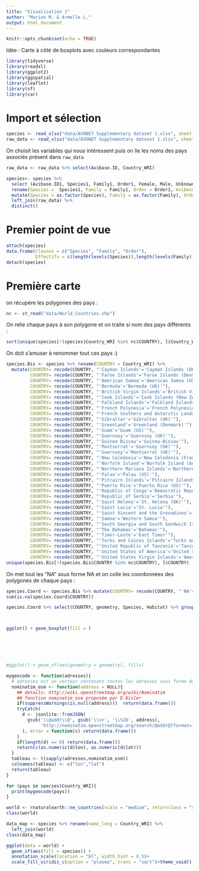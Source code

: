 ```yaml
---
title: "Visualisation 1"
author: "Marion M. & Armelle L."
output: html_document
---
```


```r
knitr::opts_chunk$set(echo = TRUE)
```

Idée : Carte à côté de boxplots avec couleurs correspondantes 

```r
library(tidyverse)
library(readxl)
library(ggplot2)
library(ggspatial)
library(leaflet)
library(sf)
library(car)
```

# Import et sélection 

```r
species <- read_xlsx("data/AVONET Supplementary dataset 1.xlsx", sheet = 2) # on utilise les données de BirdLife
raw_data <- read_xlsx("data/AVONET Supplementary dataset 1.xlsx", sheet = 6) # utile car colonne 'COUNTRY' 
```

On choisit les variables qui nous intéressent puis on lie les noms des pays associés présent dans `raw_data`
```r
raw_data <- raw_data %>% select(Avibase.ID, Country_WRI)

species<- species %>% 
  select (Avibase.ID1, Species1, Family1, Order1, Female, Male, Unknown, Beak.Length_Culmen, Beak.Length_Nares, Beak.Width, Beak.Depth, Tarsus.Length, Wing.Length, Kipps.Distance, `Hand-Wing.Index`, Tail.Length, Mass, Habitat, Habitat.Density, Migration, Trophic.Level, Trophic.Niche, Primary.Lifestyle, Min.Latitude, Max.Latitude, Centroid.Latitude, Centroid.Longitude, Range.Size) %>% 
  rename(Species =  Species1, Family = Family1, Order = Order1, Avibase.ID= Avibase.ID1) %>% 
  mutate(Species = as.factor(Species), Family = as.factor(Family), Order = as.factor(Order)) %>% 
  left_join(raw_data) %>% 
  distinct()

```
# Premier point de vue

```r
attach(species)
data.frame(Classes = c("Species", "Family", "Order"), 
           Effectifs = c(length(levels(Species)),length(levels(Family)),length(levels(Order))))
detach(species)
```

# Première carte 

on récupère les polygones des pays : 
```r
nc <- st_read("data/World_Countries.shp")
```

On relie chaque pays à son polygone et on traite si nom des pays différents :
```r
sort(unique(species[!(species$Country_WRI %in% nc$COUNTRY), ]$Country_WRI)) # Pays pas reconnu dans `nc`
```
On doit s'amuser à renommer tout ces pays :) 
```r
species.Bis <- species %>% rename(COUNTRY = Country_WRI) %>% 
  mutate(COUNTRY= recode(COUNTRY, "'Cayman Islands'='Cayman Islands (UK)'"), 
         COUNTRY= recode(COUNTRY, "'Faroe Islands'='Faroe Islands (Denmark)'"), 
         COUNTRY= recode(COUNTRY, "'American Samoa'='American Samoa (US)'"),
         COUNTRY= recode(COUNTRY, "'Bermuda'='Bermuda (UK)'"), 
         COUNTRY= recode(COUNTRY, "'British Virgin Islands'='British Virgin Islands(UK)'"),
         COUNTRY= recode(COUNTRY, "'Cook Islands'='Cook Islands (New Zealand)'"),
         COUNTRY= recode(COUNTRY, "'Falkland Islands'='Falkland Islands (UK)'"),
         COUNTRY= recode(COUNTRY, "'French Polynesia'='French Polynesia (France)'"), 
         COUNTRY= recode(COUNTRY, "'French Southern and Antarctic Lands'='French Southern & Antarctic Lands (France)'"), 
         COUNTRY= recode(COUNTRY, "'Gibraltar'='Gibraltar (UK)'"), 
         COUNTRY= recode(COUNTRY, "'Greenland'='Greenland (Denmark)'"), 
         COUNTRY= recode(COUNTRY, "'Guam'='Guam (US)'"), 
         COUNTRY= recode(COUNTRY, "'Guernsey'='Guernsey (UK)'"), 
         COUNTRY= recode(COUNTRY, "'Guinea Bissau'='Guinea-Bissau'"),
         COUNTRY= recode(COUNTRY, "'Montserrat'='Guernsey (UK)'"),
         COUNTRY= recode(COUNTRY, "'Guernsey'='Montserrat (UK)'"),
         COUNTRY= recode(COUNTRY, "'New Caledonia'='New Caledonia (France)'"),
         COUNTRY= recode(COUNTRY, "'Norfolk Island'='Norfolk Island (Australia)'"),
         COUNTRY= recode(COUNTRY, "'Northern Mariana Islands'='Northern Mariana Islands (US)'"),
         COUNTRY= recode(COUNTRY, "'Palau'='Palau (US)'"),
         COUNTRY= recode(COUNTRY, "'Pitcairn Islands'='Pitcairn Islands (UK)'"),
         COUNTRY= recode(COUNTRY, "'Puerto Rico'='Puerto Rico (US)'"),
         COUNTRY= recode(COUNTRY, "'Republic of Congo'='Democratic Republic of the Congo'"),
         COUNTRY= recode(COUNTRY, "'Republic of Serbia'='Serbia'"),
         COUNTRY= recode(COUNTRY, "'Saint Helena'='St. Helena (UK)'"),
         COUNTRY= recode(COUNTRY, "'Saint Lucia'='St. Lucia'"),
         COUNTRY= recode(COUNTRY, "'Saint Vincent and the Grenadines'='St. Vincent and the Grenadines'"),
         COUNTRY= recode(COUNTRY, "'Samoa'='Western Samoa'"),
         COUNTRY= recode(COUNTRY, "'South Georgia and South Sandwich Islands'='South Georgia and the South Sandwich Is (UK)'"),
         COUNTRY= recode(COUNTRY, "'The Bahamas'='Bahamas'"),
         COUNTRY= recode(COUNTRY, "'Timor-Leste'='East Timor'"),
         COUNTRY= recode(COUNTRY, "'Turks and Caicos Islands'='Turks and Caicos Islands (UK)'"),
         COUNTRY= recode(COUNTRY, "'United Republic of Tanzania'='Tanzania'"),
         COUNTRY= recode(COUNTRY, "'United States of America'='United States'"),
         COUNTRY= recode(COUNTRY, "'United States Virgin Islands'='American Virgin Islands (US)'"))
unique(species.Bis[!(species.Bis$COUNTRY %in% nc$COUNTRY), ]$COUNTRY)
```
On met tout les "NA" sous forme NA et on colle les coordonnées des polygones de chaque pays :
```r
species.Coord <- species.Bis %>% mutate(COUNTRY= recode(COUNTRY, "'NA'=NA")) %>% left_join(nc) %>% rename()
sum(is.na(species.Coord$COUNTRY))
```
```r
species.Coord %>% select(COUNTRY, geometry, Species, Habitat) %>% group_by(COUNTRY, Habitat) %>% mutate("nb_habitat" = n())



ggplot() + geom_boxplot(fill = )






#ggplot() + geom_sf(aes(geometry = geometry), fill=)
```

```r
mygeocode <- function(adresses){
  # adresses est un vecteur contenant toutes les adresses sous forme de chaine de caracteres
  nominatim_osm <- function(address = NULL){
    ## details: http://wiki.openstreetmap.org/wiki/Nominatim
    ## fonction nominatim_osm proposée par D.Kisler
    if(suppressWarnings(is.null(address)))  return(data.frame())
    tryCatch(
      d <- jsonlite::fromJSON(
        gsub('\\@addr\\@', gsub('\\s+', '\\%20', address),
             'http://nominatim.openstreetmap.org/search/@addr@?format=json&addressdetails=0&limit=1')
      ), error = function(c) return(data.frame())
    )
    if(length(d) == 0) return(data.frame())
    return(c(as.numeric(d$lon), as.numeric(d$lat)))
  }
  tableau <- t(sapply(adresses,nominatim_osm))
  colnames(tableau) <- c("lon","lat")
  return(tableau)
}
```

```r
for (pays in species$Country_WRI){
  print(mygeocode(pays))
}
```

```r
world <- rnaturalearth::ne_countries(scale = "medium", returnclass = "sf")
class(world)
```



```r
data_map <- species %>% rename(name_long = Country_WRI) %>% 
  left_join(world)
class(data_map)

ggplot(data = world) +
  geom_sf(aes(fill = species)) +
  annotation_scale(location = "bl", width_hint = 0.5)+ 
  scale_fill_viridis_c(option = "plasma", trans = "sqrt")+theme_void()
```

